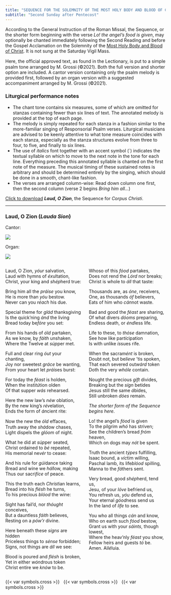 ```yaml
---
title: "SEQUENCE FOR THE SOLEMNITY OF THE MOST HOLY BODY AND BLOOD OF CHRIST (ABC)"
subtitle: "Second Sunday after Pentecost"
---
```


::: {.red}
According to the General Instruction of the Roman Missal, the Sequence, or the shorter form beginning with the verse [*Lo! the angel's food is given*]{.black}, may optionally be chanted immediately following the Second Reading and before the Gospel Acclamation on the Solemnity of the [Most Holy Body and Blood of Christ](../feasts/corpus-christi.qmd). It is not sung at the Saturday Vigil Mass.

Here, the oﬃcial approved text, as found in the Lectionary, is put to a simple psalm tone arranged by M. Grossi (©2021). Both the full version and shorter option are included. A cantor version containing only the psalm melody is provided first, followed by an organ version with a suggested accompaniment arranged by M. Grossi (©2021).
:::

::: {.red}
### Liturgical performance notes
:::

* [The chant tone contains six measures, some of which are omitted for stanzas containing fewer than six lines of text. The annotated melody is provided at the top of each page.]{.red}
* [The melody is simply repeated for each stanza in a fashion similar to the more-familiar singing of Responsorial Psalm verses. Liturgical musicians are advised to be keenly attentive to what tone measure coincides with each stanza, especially as the stanza structures evolve from three to four, to five, and finally to six lines.]{.red}
* [The use of *italics* font together with an accent symbol (´) indicates the textual syllable on which to move to the next note in the tone for each line. Everything preceding this annotated syllable is chanted on the first note of the measure. The musical timing of these sustained notes is arbitrary and should be determined entirely by the singing, which should be done in a smooth, chant-like fashion.]{.red}
* [The verses are arranged column-wise: Read down column one first, then
the second column (verse 2 begins [*Bring him all...*]{.black})]{.red}

::: {.red}
<a href="./sequence-corpus-christi.pdf" target="_blank">Click to download</a> ***Laud, O Zion***, the Sequence for *Corpus Christi*.
:::

***

### Laud, O Zion (*Lauda Sion*)

[Cantor:]{.red}

![](corpus-christi-tone.png){fig-alt="Psalm tone for four to six stanzas."}

[Organ:]{.red}

![](corpus-christi-tone-organ.png){fig-alt="Psalm tone for four to six stanzas with accompaniment."}

:::: {.columns}

::: {.column width="50%"}
Laud, O Zion, *yóur* salvation,  
Laud with hymns of *éx*ultation,  
Christ, your king and *shép*herd true:  

Bring him all the *práise* you know,  
He is more than *yóu* bestow.  
Never can you *réach* his due.  

Special theme for *glád* thanksgiving  
Is the quick'ning *ánd* the living  
Bread today be*fóre* you set:  

From his hands of *óld* partaken,  
As we know, by *fáith* unshaken,  
Where the Twelve at *súp*per met.  

Full and clear ring *óut* your chanting,  
Joy nor sweetest *gráce* be wanting,  
From your heart let *práis*es burst:  

For today the *féast* is holden,  
When the insti*tú*tion olden  
Of that supper *wás* rehearsed.  

Here the new law's *néw* oblation,  
By the new king's *rév*elation,  
Ends the form of *án*cient rite:  

Now the new the *óld* eﬀaces,  
Truth away the *shá*dow chases,  
Light dispels the *glóom* of night.  

What he did at *súp*per seated,  
Christ ordained to *bé* repeated,  
His memorial ne*vér* to cease:

And his rule for *gúi*dance taking  
Bread and wine we *hál*low, making  
Thus our sacri*fíce* of peace.  

This the truth each *Chríst*ian learns,  
Bread into his *flésh* he turns,  
To his precious *blóod* the wine:  

Sight has fail'd, nor *thóught* conceives,  
But a dauntless *fáith* believes,  
Resting on a *pów'r* divine.  

Here beneath these *sígns* are hidden  
Priceless things to *sénse* forbidden;  
Signs, not things are *áll* we see:  

Blood is poured and *flésh* is broken,  
Yet in either *wón*drous token  
Christ entire we *knów* to be.  
:::

::: {.column width="50%"}
Whoso of this *fóod* partakes,  
Does not rend the *Lórd* nor breaks;  
Christ is whole to *áll* that taste:  

Thousands are, as *óne*, receivers,  
One, as thousands *óf* believers,  
Eats of him who *cán*not waste.  

Bad and good the *féast* are sharing,  
Of what divers *dóoms* preparing,  
Endless death, or *énd*less life.  

Life to these, to *thóse* damnation,  
See how like par*tíc*ipation  
Is with unlike *ís*sues rife.

When the sacra*mént* is broken,  
Doubt not, but be*líeve* 'tis spoken,  
That each severed out*wárd* token  
Doth the very *whóle* contain.

Nought the precious *gíft* divides,  
Breaking but the *sígn* betides  
Jesus still the same *á*bides,  
Still unbroken *dóes* remain.  

[*The shorter form of the Sequence begins here.*]{.red}

Lo! the angel's *fóod* is given  
To the pilgrim *whó* has striven;  
See the children's bread *fróm* heaven,  
Which on dogs may *nót* be spent.  

Truth the ancient *týpes* fulfilling,  
Isaac bound, a *víc*tim willing,  
Paschal lamb, its life*blóod* spilling,  
Manna to the *fá*thers sent.  

Very bread, good *shép*herd, tend us,  
Jesu, of your *lóve* befriend us,  
You refresh us, *yóu* defend us,  
Your eternal *góod*ness send us  
In the land of *lífe* to see.  

You who all things *cán* and know,  
Who on earth such *fóod* bestow,  
Grant us with your *sáints*, though lowest,  
Where the heav'nly *féast* you show,  
Fellow heirs and guests *tó* be.  
Amen. Al*lé*luia.
:::

::::


<!-- ```{=html}
<object data="sequence-corpus-christi.pdf#toolbar=0&navpanes=0&scrollbar=0" type="application/pdf" width="100%" height="100%">
    <p>It appears you don't have a PDF plugin for this browser.
    No biggie... you can <a href="sequence-corpus-christi.pdf">click here to download the PDF file.</a></p>
</object>
``` -->

::: {.centered}
{{< var symbols.cross >}} &nbsp; {{< var symbols.cross >}} &nbsp; {{< var symbols.cross >}}
:::
